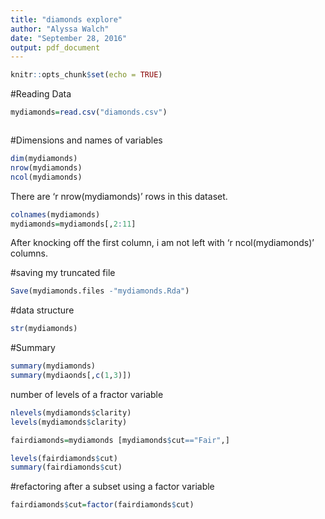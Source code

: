 ```yaml
---
title: "diamonds explore"
author: "Alyssa Walch"
date: "September 28, 2016"
output: pdf_document
---
```


```r
knitr::opts_chunk$set(echo = TRUE)
```
#Reading Data
```r
mydiamonds=read.csv("diamonds.csv")

```


```r

```

#Dimensions and names of variables

```r
dim(mydiamonds)
nrow(mydiamonds)
ncol(mydiamonds)
```
There are 'r nrow(mydiamonds)' rows in this dataset. 
```r
colnames(mydiamonds)
mydiamonds=mydiamonds[,2:11]

```
After knocking off the first column, i am not left with 'r ncol(mydiamonds)' columns. 

#saving my truncated file
```r
Save(mydiamonds.files -"mydiamonds.Rda") 
```

#data structure
```r
str(mydiamonds)
```


#Summary
```r
summary(mydiamonds)
summary(mydiaonds[,c(1,3)])


```

number of levels of a fractor variable

```r
nlevels(mydiamonds$clarity)
levels(mydiamonds$clarity)
```


```r
fairdiamonds=mydiamonds [mydiamonds$cut=="Fair",]
```



```r
levels(fairdiamonds$cut)
summary(fairdiamonds$cut)

```


#refactoring after a subset using a factor variable
```r
fairdiamonds$cut=factor(fairdiamonds$cut)

```


